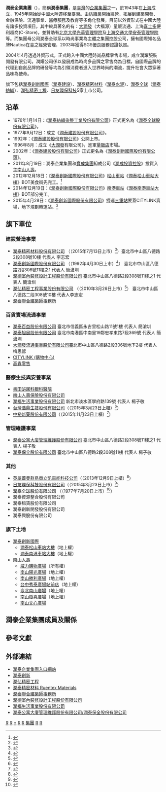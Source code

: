 
{{Coord|25|02|49.6|N|121|32|32.8|E|region:ID_type:landmark|display=title}}

{{Infobox_Company
|name          = 潤泰企業集團
|name_en       = Ruentex Group
|logo          = [[Image:Ruentex_logo.svg|180px]] 
|type          =  企業集團
|ROC_UBN       =  
|company_slogan = 豐富您的人生
|capital       = <!-- [[NT|NT]]$ 億元 資本額NT$  --> 
|foundation    = 1943年
|location      = {{ROC-TW}}<br>[[臺北市|臺北市]][[中山區_(臺北市)|中山區]][[八德路_(臺北市)|八德路2段]]308號11樓之1<br>（潤泰中崙大樓）
|founder       = 尹書田
|Chairman      = [[尹衍樑|尹衍樑]]
|key_people    = [[尹衍樑|尹衍樑]]、簡滄圳、李天傑、王綺帆、梅思勰、[[楊子敬|楊子敬]]、賴士勳
|num_employees = 
|industry      =  
|products      = 
|subsid        =[[潤泰精密材料|潤泰精密材料]]<br>[[潤泰創新國際|潤泰創新國際]]<br>潤弘精密工程<br>中潤泰全球<br>潤泰保全<br>[[南山人壽|南山人壽]]<br/>等80家公司<ref name="三三會會員介紹">{{cite web|author1=三三會|title=三三會會員介紹|url=http://www.sansanfe.org.tw/member/|accessdate=2017-05-27|archive-date=2017-02-02|archive-url=https://web.archive.org/web/20170202033513/http://www.sansanfe.org.tw/member/|dead-url=no}}</ref>
|revenue       = {{increase}}[[新臺幣|新臺幣]]壹仟億元<!--  年營業額 --> 
|net_income    = <!-- 億元 淨利 -->  
|telephone_no  =  
|homepage      =  [http://www.ruentex.com.tw/ 潤泰企業集團]
}}

'''潤泰企業集團'''（{{lang-en|Ruentex Group}}），簡稱'''潤泰集團'''，是[[臺灣|臺灣]]的[[企業集團|企業集團]]之一，於1943年在[[上海|上海]]成立，1945年開始從中國大陸遷移至臺灣。由[[紡織業|紡織業]]開始經營，拓展到建築開發、金融保險、流通事業、醫療服務及教育等多角化發展。目前以外資形式在中國大陸有諸多投資項目，其中較具著名的有：[[大潤發|大潤發]]（大福源）量販流通、上海[[喜士多|喜士多]]便利超商(C-Store)，並贊助有[[北京大學光華管理學院|北京大學光華管理學院]]及[[上海交通大學安泰管理學院|上海交通大學安泰管理學院]]等。而集團母公司潤泰全球系以時尚事業為主體之集團控股公司，擁有國際知名品牌Nautica在臺之經營管理，2003年獲得SGS優良服務認證執照。

2004年4月透過外資形式，正式跨入中國大陸時尚品牌零售市場，成立潤耀服裝開發有限公司。潤耀公司係以發展成為時尚多品牌之零售商為目標，自國際品牌的代理到自創品牌的研發等均為引領消費者進入世界時尚的潮流，提升社會大眾穿著品味為使命。

旗下包括[[潤泰創新國際|潤泰創新國際]]（[[潤泰建設|潤泰建設]]）、[[潤泰精密材料|潤泰精密材料]]（[[潤泰水泥|潤泰水泥]]）、[[潤泰全球|潤泰全球]]（[[潤泰紡織|潤泰紡織]]）、[[潤弘精密工程|潤弘精密工程]]、[[日友環保科技|日友環保科技]]5家上市公司。

==沿革==
* 1976年1月14日：《[[潤泰紡織染整工業股份有限公司|潤泰紡織染整工業股份有限公司]]》正式更名為《[[潤泰全球股份有限公司|潤泰全球股份有限公司]]》。
* 1977年9月12日：成立《[[潤泰創新|潤泰建設股份有限公司]]》。
* 1992年：《[[潤泰建設股份有限公司|潤泰建設股份有限公司]]》公開上市。
* 1996年8月：成立《[[大潤發|大潤發]]有限公司》，進軍[[量販店|量販店]]市場。
* 2002年：《[[潤泰建設股份有限公司|潤泰建設股份有限公司]]》正式更名為《[[潤泰創新國際股份有限公司|潤泰創新國際股份有限公司]]》。
* 2011年8月19日：潤泰企業集團和[[寶成集團|寶成集團]]組成公司《[[潤成投資控股股份有限公司|潤成投資控股]]》投資入主[[南山人壽|南山人壽]]。
* 2012年12月18日：《[[潤泰創新|潤泰創新國際股份有限公司]]》[[松山車站_(台灣)|松山車站]]《[[潤泰松山車站大樓|潤泰松山車站大樓]]》BOT美食街先完工。<ref>{{cite news|url=http://www.appledaily.com.tw/appledaily/article/headline/20121219/34715177/|title=松山車站美食街 開幕夯|publisher=《[[蘋果日報|蘋果日報]]》|date=2014-12-19|language=zh-tw|accessdate=2016-04-09|archive-date=2016-04-20|archive-url=https://web.archive.org/web/20160420104811/http://www.appledaily.com.tw/appledaily/article/headline/20121219/34715177/|dead-url=no}}</ref>
* 2014年12月19日：《[[潤泰創新|潤泰創新國際股份有限公司]]》[[南港車站|南港車站]]《[[潤泰南港車站大樓|潤泰南港車站大樓]]》BOT部分完工。
* 2015年4月28日：《[[潤泰創新|潤泰創新國際股份有限公司]]》捷運[[三重站|三重站]]要蓋CITYLINK賣場，地下規劃轉運站。<ref>{{cite news|author=畢務潔|title=商場還沒蓋！　周邊房價已攀升|url=http://www.appledaily.com.tw/realtimenews/article/new/20150428/600603/|accessdate=2015-04-28|newspaper=《[[台灣蘋果日報|台灣蘋果日報]]》|date=2015-04-05|archive-date=2016-04-16|archive-url=https://web.archive.org/web/20160416145850/http://www.appledaily.com.tw/realtimenews/article/new/20150428/600603/|dead-url=no}}</ref>

== 旗下單位 ==
===建設營造事業===
*[[潤泰精密材料股份有限公司|潤泰精密材料股份有限公司]] （{{twse|8463}}（2015年7月13日上市）<ref name="com-8463">{{Otc-gretai|8463}}</ref>）臺北市中山區八德路2段308號10樓 代表人 李志宏
*[[潤泰創新國際股份有限公司|潤泰創新國際股份有限公司]] （{{twse|9945}}（1992年4月30日上市）<ref name="com-9945">{{Otc-gretai|9945}}</ref>） 臺北市中山區八德路2段308號11樓之1  代表人 簡滄圳
*[[潤德室內裝修設計工程股份有限公司|潤德室內裝修設計工程股份有限公司]] 臺北市中山區八德路2段308號11樓之1 代表人 簡滄圳
*[[潤弘精密工程事業股份有限公司|潤弘精密工程事業股份有限公司]] （{{twse|2597}}（2010年3月26日上市）<ref name="com-2597">{{Otc-gretai|2597}}</ref>） 臺北市中山區八德路二段308號10樓 代表人李志宏
*[[潤泰聯合建築師事務所|潤泰聯合建築師事務所]]

===百貨賣場流通事業===
*[[潤泰百益股份有限公司|潤泰百益股份有限公司]] 臺北市信義區永吉里松山路11號1樓 代表人 簡滄圳
*[[潤泰旭展股份有限公司|潤泰旭展股份有限公司]] 臺北市南港區中南里19鄰忠孝東路7段369號  代表人 簡滄圳
*[[大潤發流通事業股份有限公司|大潤發流通事業股份有限公司]]臺北市中山區八德路2段306號地下2樓 代表人 梅思勰
*[[CITYLINK_(購物中心)|CITYLINK (購物中心)]]
*[[高鑫零售|高鑫零售]]

===醫療生技與安養事業===
*[[書田泌尿科眼科醫院|書田泌尿科眼科醫院]]
*[[南山人壽保險股份有限公司|南山人壽保險股份有限公司]]
*[[潤福生活事業股份有限公司|潤福生活事業股份有限公司]] 新北市淡水區學府路139號 代表人 楊子敬
*[[台灣浩鼎生技股份有限公司|台灣浩鼎生技股份有限公司]]（{{otc|4174}}（2015年3月23日上櫃）<ref>{{otc-gretai|4174}}</ref>）
*[[中裕新藥股份有限公司|中裕新藥股份有限公司]]（{{otc|4147}}（2015年11月23日上櫃）<ref>{{otc-gretai|4147}}</ref>）

===管理維護事業===
*[[潤泰公寓大廈管理維護股份有限公司|潤泰公寓大廈管理維護股份有限公司]] 臺北市中山區八德路2段308號11樓之1 代表人 楊子敬
*[[潤泰保全股份有限公司|潤泰保全股份有限公司]] 臺北市中山區八德路2段308號11樓 代表人 楊子敬

===其他===
*[[立凱電能科技|英屬蓋曼群島商立凱電能科技公司]]（{{otc|5227}}（2013年12月9日上櫃）<ref name="com-5277">{{Otc-gretai|5227}}</ref>）
*[[日友環保科技股份有限公司|日友環保科技股份有限公司]]（{{twse|8341}}（2015年3月23日上市）<ref name="com-8341">{{Otc-gretai|8341}}</ref>）
*[[潤泰全球股份有限公司|潤泰全球股份有限公司]] （{{twse|2915}}（1977年7月20日上市）<ref name="com-2915">{{Otc-gretai|2915}}</ref>）
*潤泰資源整合股份有限公司 
*潤泰租賃股份有限公司
*潤泰創新開發股份有限公司
*潤泰興股份有限公司

===旗下土地===
* [[潤泰創新國際|潤泰創新國際]]
** [[潤泰松山車站大樓|潤泰松山車站大樓]]（地上權）
** [[潤泰南港車站大樓|潤泰南港車站大樓]]（地上權）
* [[南山人壽|南山人壽]]
** [[威力購物廣場|威力購物廣場]]（所有權）
** [[南山陽光廣場|南山陽光廣場]]（地上權）
** [[南山勝利廣場|南山勝利廣場]]（地上權）
** [[台中秀泰廣場站前店|台中秀泰廣場站前店]]（地上權）
** [[臺北南山廣場|臺北南山廣場]]（地上權）
** [[南山樹喜廣場|南山樹喜廣場]]（地上權）
** [[南山文心廣場|南山文心廣場]]

== 潤泰企業集團成員及關係 ==

== 參考文獻 ==
{{Reflist}}

==外部連結==
{{commons category|Ruentex Group}}
*[http://www.ruentex.com.tw/ 潤泰企業集團入口網站] {{Wayback|url=http://www.ruentex.com.tw/ |date=20131215095454 }}
*[http://rcweb.ruentex.com.tw/RUENTEX/ 潤泰創新] {{Wayback|url=http://rcweb.ruentex.com.tw/RUENTEX/ |date=20210319063615 }}
*[http://www.rtc.com.tw/ 潤弘精密工程] {{Wayback|url=http://www.rtc.com.tw/ |date=20200808101412 }}
*[http://www.rtm.com.tw/ 潤泰精密材料 Ruentex Materials] {{Wayback|url=http://www.rtm.com.tw/ |date=20210122210848 }}
*[http://www.ruentex.com.tw/rc_web/architects/ 潤泰聯合建築師事務所] {{Wayback|url=http://www.ruentex.com.tw/rc_web/architects/ |date=20200808101547 }}
*[http://www.ruentex.com.tw/rd/ 潤德室內裝修設計工程股份有限公司] {{Wayback|url=http://www.ruentex.com.tw/rd/ |date=20200501224132 }}
*[http://www.ruenfu.com.tw/ 潤福生活事業股份有限公司] {{Wayback|url=http://www.ruenfu.com.tw/ |date=20200517003345 }}
*[http://www.ruentex.com.tw/rwhome/ 潤泰公寓大廈管理維護股份有限公司/潤泰保全股份有限公司] {{Wayback|url=http://www.ruentex.com.tw/rwhome/ |date=20200923155501 }}
{{Portal bar|臺灣|臺北|企業}}
[[Category:1943年成立的公司|R]]
[[Category:1943年台灣建立|R]]
[[Category:潤泰企業集團|*]]
[[Category:台灣企業集團|R]]
[[Category:台灣建築公司|R]]
[[Category:臺灣證券交易所上市公司|集團]]
[[Category:總部位於臺北市中山區的工商業機構|R]]
[[Category:總部位於臺北市的財團|R]]